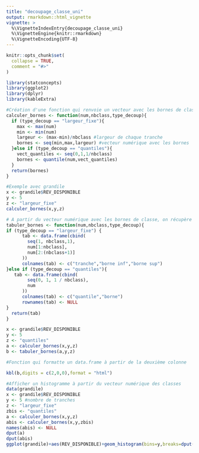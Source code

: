 ```yaml
---
title: "decoupage_classe_uni"
output: rmarkdown::html_vignette
vignette: >
  %\VignetteIndexEntry{decoupage_classe_uni}
  %\VignetteEngine{knitr::rmarkdown}
  %\VignetteEncoding{UTF-8}
---
```


```r
knitr::opts_chunk$set(
  collapse = TRUE,
  comment = "#>"
)
```

```r
library(statconcepts)
library(ggplot2)
library(dplyr)
library(kableExtra)
```

```r

#Création d'une fonction qui renvoie un vecteur avec les bornes de classe
calculer_bornes <- function(num,nbclass,type_decoup){
  if (type_decoup == "largeur_fixe"){
    max <- max(num)
    min <- min(num)
    largeur <- (max-min)/nbclass #largeur de chaque tranche
    bornes <- seq(min,max,largeur) #vecteur numérique avec les bornes
  }else if (type_decoup == "quantiles"){
    vect_quantiles <- seq(0,1,1/nbclass)
    bornes <- quantile(num,vect_quantiles)
  }
  return(bornes)
}

#Exemple avec grandile
x <- grandile$REV_DISPONIBLE
y <- 5
z <- "largeur_fixe"
calculer_bornes(x,y,z)

```
```r
# A partir du vecteur numérique avec les bornes de classe, on récupère un tableau avec les classes
tabuler_bornes <- function(num,nbclass,type_decoup){
if (type_decoup == "largeur_fixe") {
      tab <- data.frame(cbind(
        seq(1, nbclass,1),
        num[1:nbclass],
        num[2:(nbclass+1)]
      ))
      colnames(tab) <- c("tranche","borne inf","borne sup")
}else if (type_decoup == "quantiles"){
   tab <- data.frame(cbind(
        seq(0, 1, 1 / nbclass),
        num
      ))
      colnames(tab) <- c("quantile","borne")
      rownames(tab) <- NULL
}
  return(tab)
}

x <- grandile$REV_DISPONIBLE
y <- 5
z <- "quantiles"
a <- calculer_bornes(x,y,z)
b <- tabuler_bornes(a,y,z)

#Fonction qui formatte un data.frame à partir de la deuxième colonne

kbl(b,digits = c(2,0,0),format = "html")
```

```r
#Afficher un histogramme à partir du vecteur numérique des classes
data(grandile)
x <- grandile$REV_DISPONIBLE
y <- 5 #nombre de tranches
z <- "largeur_fixe"
zbis <- "quantiles"
a <- calculer_bornes(x,y,z)
abis <- calculer_bornes(x,y,zbis)
names(abis) <- NULL
dput(a)
dput(abis)
ggplot(grandile)+aes(REV_DISPONIBLE)+geom_histogram(bins=y,breaks=dput(a))
```



